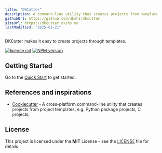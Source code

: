 ```yaml
---
title: "DKCutter"
description: A command-line utility that creates projects from templates.
githubUrl: https://github.com/dkshs/dkcutter
siteUrl: https://dkcutter.dkshs.me
lastModified: "2025-01-21"
---
```


DKCutter makes it easy to create projects through templates.

[![license mit](https://img.shields.io/badge/licence-MIT-7c3aed)](https://github.com/dkshs/dkcutter/blob/main/LICENSE)
[![NPM version][npm-image]][npm-url]

[npm-url]: https://www.npmjs.com/package/dkcutter
[npm-image]: https://img.shields.io/npm/v/dkcutter?color=7c3aed&logoColor=7c3aed

## Getting Started

Go to the [Quick Start](https://dkcutter.dkshs.me/guide/start/getting-started) to get started.

## References and inspirations

- [Cookiecutter](https://github.com/cookiecutter/cookiecutter) - A cross-platform command-line utility that creates projects from project templates, e.g. Python package projects, C projects.

## License

This project is licensed under the **MIT** License - see the [LICENSE](https://github.com/dkshs/dkcutter/blob/main/LICENSE) file for details
